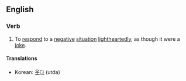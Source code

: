 ==English==
===Verb===
{{en-verb|inf=[[laugh]] [[off]]|laughs off|laughing off|laughed off}}
# To [[respond]] to a [[negative]] [[situation]] [[lightheartedly]], as though it were a [[joke]].

====Translations====
*Korean: [[웃다]] (utda)